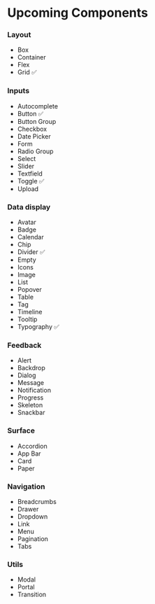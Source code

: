 
<Meta title="1. Documentations/Upcoming" />

# Upcoming Components

### Layout

- Box
- Container
- Flex
- Grid ✅

### Inputs

- Autocomplete
- Button ✅
- Button Group
- Checkbox
- Date Picker
- Form
- Radio Group
- Select
- Slider
- Textfield
- Toggle ✅
- Upload

### Data display

- Avatar
- Badge
- Calendar
- Chip
- Divider ✅
- Empty
- Icons
- Image
- List
- Popover
- Table
- Tag
- Timeline
- Tooltip
- Typography ✅

### Feedback

- Alert
- Backdrop
- Dialog
- Message
- Notification
- Progress
- Skeleton
- Snackbar

### Surface

- Accordion
- App Bar
- Card
- Paper

### Navigation

- Breadcrumbs
- Drawer
- Dropdown
- Link
- Menu
- Pagination
- Tabs

### Utils

- Modal
- Portal
- Transition
